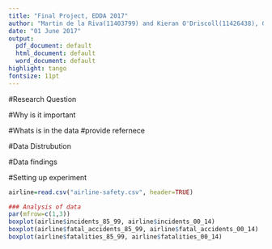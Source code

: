 ```yaml
---
title: "Final Project, EDDA 2017"
author: "Martin de la Riva(11403799) and Kieran O'Driscoll(11426438), Group 23"
date: "01 June 2017"
output:
  pdf_document: default
  html_document: default
  word_document: default
highlight: tango
fontsize: 11pt
---
```


#Research Question

#Why is it important

#Whats is in the data
  #provide refernece
  
#Data Distrubution

#Data findings

#Setting up experiment


```r
airline=read.csv("airline-safety.csv", header=TRUE)

### Analysis of data
par(mfrow=c(1,3))
boxplot(airline$incidents_85_99, airline$incidents_00_14)
boxplot(airline$fatal_accidents_85_99, airline$fatal_accidents_00_14)
boxplot(airline$fatalities_85_99, airline$fatalities_00_14)

```